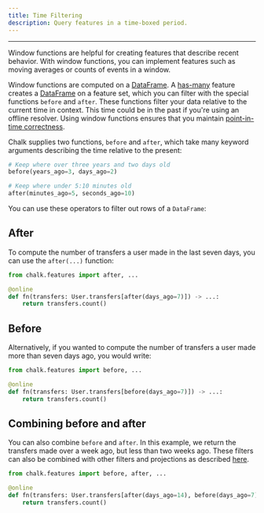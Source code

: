 ```yaml
---
title: Time Filtering
description: Query features in a time-boxed period.
---
```


---

Window functions are helpful for creating features that describe
recent behavior.
With window functions, you can implement features such as moving
averages or counts of events in a window.

Window functions are computed on a [DataFrame](/docs/dataframe).
A [has-many](/docs/has-many) feature creates a [DataFrame](/docs/dataframe)
on a feature set, which you can filter with the special functions
`before` and `after`.
These functions filter your data relative to the
current time in context. This time could be in the past
if you're using an offline resolver.
Using window functions ensures that you maintain
[point-in-time correctness](/docs/temporal-consistency).

Chalk supplies two functions, `before` and `after`,
which take many keyword arguments describing the time
relative to the present:

```py
# Keep where over three years and two days old
before(years_ago=3, days_ago=2)

# Keep where under 5:10 minutes old
after(minutes_ago=5, seconds_ago=10)
```

You can use these operators to filter out rows of a `DataFrame`:

## After

To compute the number of transfers a user made in the
last seven days, you can use the `after(...)` function:

```py
from chalk.features import after, ...

@online
def fn(transfers: User.transfers[after(days_ago=7)]) -> ...:
    return transfers.count()
```

## Before

Alternatively, if you wanted to compute the number of transfers
a user made more than seven days ago, you would write:

```py
from chalk.features import before, ...

@online
def fn(transfers: User.transfers[before(days_ago=7)]) -> ...:
    return transfers.count()
```

## Combining before and after

You can also combine `before` and `after`.
In this example, we return the transfers made over a week ago,
but less than two weeks ago.
These filters can also be combined with other filters and projections
as described [here](/docs/dataframe#composing-projections-and-filters).

```py
from chalk.features import before, after, ...

@online
def fn(transfers: User.transfers[after(days_ago=14), before(days_ago=7)]) -> ...:
    return transfers.count()
```
